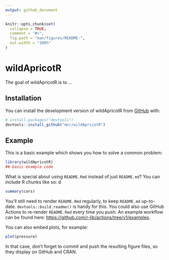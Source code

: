 ```yaml
---
output: github_document
---
```


<!-- README.md is generated from README.Rmd. Please edit that file -->

```r
knitr::opts_chunk$set(
  collapse = TRUE,
  comment = "#>",
  fig.path = "man/figures/README-",
  out.width = "100%"
)
```

# wildApricotR

<!-- badges: start -->
<!-- badges: end -->

The goal of wildApricotR is to ...

## Installation

You can install the development version of wildApricotR from [GitHub](https://github.com/) with:

``` r
# install.packages("devtools")
devtools::install_github("mnr/wildApricotR")
```

## Example

This is a basic example which shows you how to solve a common problem:

```r
library(wildApricotR)
## basic example code
```

What is special about using `README.Rmd` instead of just `README.md`? You can include R chunks like so:
d

```r
summary(cars)
```

You'll still need to render `README.Rmd` regularly, to keep `README.md` up-to-date. `devtools::build_readme()` is handy for this. You could also use GitHub Actions to re-render `README.Rmd` every time you push. An example workflow can be found here: <https://github.com/r-lib/actions/tree/v1/examples>.

You can also embed plots, for example:

```r
plot(pressure)
```

In that case, don't forget to commit and push the resulting figure files, so they display on GitHub and CRAN.
